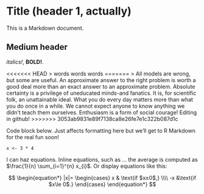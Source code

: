Title (header 1, actually)
=====================================
  
  This is a Markdown document.

## Medium header

*italics!*, __BOLD!__.

<<<<<<< HEAD
> words words words
=======
> All models are wrong, but some are useful. An approximate answer to the right problem is worth a good deal more than an exact answer to an approximate problem. Absolute certainty is a privilege of uneducated minds-and fanatics. It is, for scientific folk, an unattainable ideal. What you do every day matters more than what you do once in a while. We cannot expect anyone to know anything we didn't teach them ourselves. Enthusiasm is a form of social courage!
Editing in github!
>>>>>>> 3053ab9831e89f7138ca8e26fe7e1c322b087d1c

Code block below. Just affects formatting here but we'll get to R Markdown for the real fun soon!

```
x <- 3 * 4
```

I can haz equations. Inline equations, such as ... the average is computed as $\frac{1}{n} \sum_{i=1}^{n} x_{i}$. Or display equations like this:

$$
\begin{equation*}
|x|= 
\begin{cases} x & \text{if $x≥0$,} \\\\
-x &\text{if $x\le 0$.}
\end{cases}
\end{equation*}
$$
